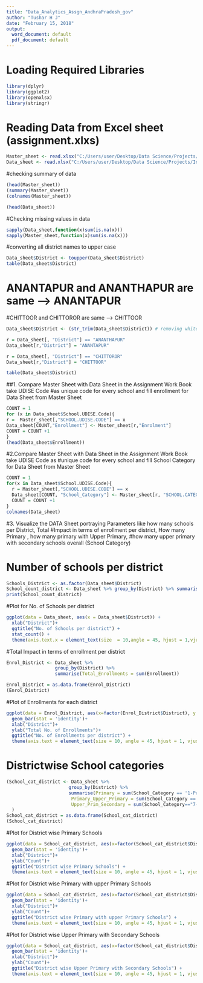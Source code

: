 ```yaml
---
title: "Data_Analytics_Assgn_AndhraPradesh_gov"
author: "Tushar H J"
date: "February 15, 2018"
output:
  word_document: default
  pdf_document: default
---
```

# Loading Required Libraries 
```r

library(dplyr)
library(ggplot2)
library(openxlsx)
library(stringr)
```

# Reading Data from Excel sheet (assignment.xlxs)
```r
Master_sheet <- read.xlsx("C:/Users/user/Desktop/Data Science/Projects/Internshala/Andhra Pradesh/assignment.xlsx", sheet = 1)
Data_sheet <- read.xlsx("C:/Users/user/Desktop/Data Science/Projects/Internshala/Andhra Pradesh/assignment.xlsx", sheet = 2)

```

#checking summary of data 
```r
(head(Master_sheet))
(summary(Master_sheet))
(colnames(Master_sheet))

(head(Data_sheet))
```

#Checking missing values in data 
```r
sapply(Data_sheet,function(x)sum(is.na(x)))
sapply(Master_sheet,function(x)sum(is.na(x)))


```

#converting all district names to upper case
```r
Data_sheet$District <- toupper(Data_sheet$District)
table(Data_sheet$District)
```

# ANANTAPUR and ANANTHAPUR are same --> ANANTAPUR
#CHITTOOR and CHITTOROR are same --> CHITTOOR
```r
Data_sheet$District <- (str_trim(Data_sheet$District)) # removing whitespaces

r = Data_sheet[, "District"] == "ANANTHAPUR"
Data_sheet[r,"District"] = "ANANTAPUR"

r = Data_sheet[, "District"] == "CHITTOROR"
Data_sheet[r,"District"] = "CHITTOOR"

table(Data_sheet$District)
```

##1. Compare Master Sheet with Data Sheet in the Assignment Work Book take UDISE Code 
#as unique code for every school and fill enrollment for Data Sheet from Master Sheet
```r
COUNT = 1
for (x in Data_sheet$School.UDISE.Code){
r =  Master_sheet[,"SCHOOL.UDISE.CODE"] == x 
Data_sheet[COUNT,"Enrollment"] <- Master_sheet[r,"Enrolment"]
COUNT = COUNT +1 
}
(head(Data_sheet$Enrollment))
```

#2.Compare Master Sheet with Data Sheet in the Assignment Work Book take UDISE Code as
#unique code for every school and fill School Category for Data Sheet from Master Sheet
```r
COUNT = 1
for(x in Data_sheet$School.UDISE.Code){
  r = Master_sheet[,"SCHOOL.UDISE.CODE"] == x
  Data_sheet[COUNT, "School_Category"] <- Master_sheet[r, "SCHOOL.CATEGORY"]
  COUNT = COUNT +1 
}
colnames(Data_sheet)
```

#3. Visualize the DATA Sheet portraying Parameters like how many schools per District, Total 
#Impact in terms of enrollment per district, How many Primary , how many primary with Upper Primary,
#how many upper primary with secondary schools overall (School Category)  


# Number of schools per district 
```r

Schools_District <- as.factor(Data_sheet$District)
School_count_district <- Data_sheet %>% group_by(District) %>% summarise(Count = n())
print(School_count_district)                          
```

#Plot for No. of Schools per district
```r
ggplot(data = Data_sheet, aes(x = Data_sheet$District)) +
  xlab("District")+
  ggtitle("No. of Schools per district") +
  stat_count() +
  theme(axis.text.x = element_text(size  = 10,angle = 45, hjust = 1,vjust = 1))
```  

#Total Impact in terms of enrollment per district
```r
Enrol_District <- Data_sheet %>% 
                  group_by(District) %>%
                  summarise(Total_Enrollments = sum(Enrollment))

Enrol_District = as.data.frame(Enrol_District)
(Enrol_District)
```

#Plot of Enrollments for each district
```r

ggplot(data = Enrol_District, aes(x=factor(Enrol_District$District), y = Enrol_District$Total_Enrollments))+
  geom_bar(stat = 'identity')+
  xlab("District")+
  ylab("Total No. of Enrollments")+
  ggtitle("No. of Enrollments per district") +
  theme(axis.text = element_text(size = 10, angle = 45, hjust = 1, vjust = 1))
```

# Districtwise School categories 
```r
(School_cat_district <- Data_sheet %>%
                       group_by(District) %>%
                       summarise(Primary = sum(School_Category == '1-Primary'),
                        Primary_Upper_Primary = sum(School_Category == "2-Primary with Upper Primary"),
                        Upper_Prim_Secondary = sum(School_Category=="7-Upper Pr. and Secondary")                        ) 
  )
School_cat_district = as.data.frame(School_cat_district)
(School_cat_district)
```

#Plot for District wise Primary Schools
```r
ggplot(data = School_cat_district, aes(x=factor(School_cat_district$District), y = School_cat_district$Primary))+
  geom_bar(stat = 'identity')+
  xlab("District")+
  ylab("Count")+
  ggtitle("District wise Primary Schools") +
  theme(axis.text = element_text(size = 10, angle = 45, hjust = 1, vjust = 1))
```

#Plot for District wise Primary with upper Primary Schools
```r
ggplot(data = School_cat_district, aes(x=factor(School_cat_district$District), y = School_cat_district$Primary_Upper_Primary))+
  geom_bar(stat = 'identity')+
  xlab("District")+
  ylab("Count")+
  ggtitle("District wise Primary with upper Primary Schools") +
  theme(axis.text = element_text(size = 10, angle = 45, hjust = 1, vjust = 1))
```
#Plot for District wise Upper Primary with Secondary Schools
```r

ggplot(data = School_cat_district, aes(x=factor(School_cat_district$District), y = School_cat_district$Upper_Prim_Secondary))+
  geom_bar(stat = 'identity')+
  xlab("District")+
  ylab("Count")+
  ggtitle("District wise Upper Primary with Secondary Schools") +
  theme(axis.text = element_text(size = 10, angle = 45, hjust = 1, vjust = 1))

```
